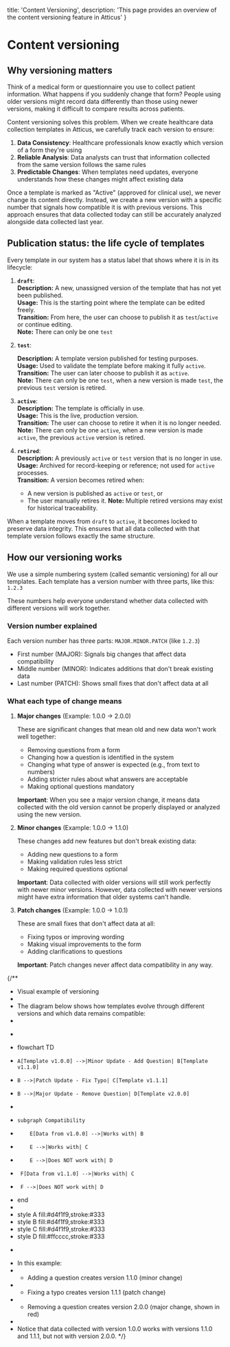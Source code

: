   title: 'Content Versioning',
  description: 'This page provides an overview of the content versioning feature in Atticus'
}

# Content versioning

## Why versioning matters

Think of a medical form or questionnaire you use to collect patient information. What happens if you suddenly change that form? People using older versions might record data differently than those using newer versions, making it difficult to compare results across patients.

Content versioning solves this problem. When we create healthcare data collection templates in Atticus, we carefully track each version to ensure:

1. **Data Consistency**: Healthcare professionals know exactly which version of a form they're using
2. **Reliable Analysis**: Data analysts can trust that information collected from the same version follows the same rules
3. **Predictable Changes**: When templates need updates, everyone understands how these changes might affect existing data

Once a template is marked as "Active" (approved for clinical use), we never change its content directly. Instead, we create a new version with a specific number that signals how compatible it is with previous versions. This approach ensures that data collected today can still be accurately analyzed alongside data collected last year.

## Publication status: the life cycle of templates

Every template in our system has a status label that shows where it is in its lifecycle:

1. **`draft`**:<br />
   **Description:** A new, unassigned version of the template that has not yet been published.<br />
   **Usage:** This is the starting point where the template can be edited freely.<br />
   **Transition:** From here, the user can choose to publish it as `test`/`active` or continue editing.<br />
   **Note:** There can only be one `test`

2. **`test`**:<br />

   **Description:** A template version published for testing purposes.<br />
   **Usage:** Used to validate the template before making it fully `active`.<br />
   **Transition:** The user can later choose to publish it as `active`.<br />
   **Note:** There can only be one `test`, when a new version is made `test`, the previous `test` version is retired.

3. **`active`**:<br />
   **Description:** The template is officially in use.<br />
   **Usage:** This is the live, production version.<br />
   **Transition:** The user can choose to retire it when it is no longer needed. <br />
   **Note:** There can only be one `active`, when a new version is made `active`, the previous `active` version is retired.

4. **`retired`**:<br />
   **Description:** A previously `active` or `test` version that is no longer in use.<br />
   **Usage:** Archived for record-keeping or reference; not used for `active` processes.<br />
   **Transition:** A version becomes retired when: 
   - A new version is published as `active` or `test`, or
   - The user manually retires it.
   **Note:** Multiple retired versions may exist for historical traceability.


When a template moves from `draft` to `active`, it becomes locked to preserve data integrity. This ensures that all data collected with that template version follows exactly the same structure.

## How our versioning works

We use a simple numbering system (called semantic versioning) for all our templates. Each template has a version number with three parts, like this: `1.2.3`

These numbers help everyone understand whether data collected with different versions will work together.

### Version number explained

Each version number has three parts: `MAJOR.MINOR.PATCH` (like `1.2.3`)

- First number (MAJOR): Signals big changes that affect data compatibility
- Middle number (MINOR): Indicates additions that don't break existing data
- Last number (PATCH): Shows small fixes that don't affect data at all

### What each type of change means

1. **Major changes** (Example: 1.0.0 → 2.0.0)

   These are significant changes that mean old and new data won't work well together:
   - Removing questions from a form
   - Changing how a question is identified in the system
   - Changing what type of answer is expected (e.g., from text to numbers)
   - Adding stricter rules about what answers are acceptable
   - Making optional questions mandatory

   **Important**: When you see a major version change, it means data collected with the old version cannot be properly displayed or analyzed using the new version.

2. **Minor changes** (Example: 1.0.0 → 1.1.0)

   These changes add new features but don't break existing data:
   - Adding new questions to a form
   - Making validation rules less strict
   - Making required questions optional

   **Important**: Data collected with older versions will still work perfectly with newer minor versions. However, data collected with newer versions might have extra information that older systems can't handle.

3. **Patch changes** (Example: 1.0.0 → 1.0.1)

   These are small fixes that don't affect data at all:
   - Fixing typos or improving wording
   - Making visual improvements to the form
   - Adding clarifications to questions

   **Important**: Patch changes never affect data compatibility in any way.

{/**
 * Visual example of versioning
 *
 * The diagram below shows how templates evolve through different versions and which data remains compatible:
 *
 * ```mermaid
 * flowchart TD
 *     A[Template v1.0.0] -->|Minor Update - Add Question| B[Template v1.1.0]
 *     B -->|Patch Update - Fix Typo| C[Template v1.1.1]
 *     B -->|Major Update - Remove Question| D[Template v2.0.0]
 *
 *     subgraph Compatibility
 *         E[Data from v1.0.0] -->|Works with| B
 *         E -->|Works with| C
 *         E -->|Does NOT work with| D
 *      F[Data from v1.1.0] -->|Works with| C
 *      F -->|Does NOT work with| D
 *  end
 *
 *  style A fill:#d4f1f9,stroke:#333
 *  style B fill:#d4f1f9,stroke:#333
 *  style C fill:#d4f1f9,stroke:#333
 *  style D fill:#ffcccc,stroke:#333
 * ```
 * In this example:
 * - Adding a question creates version 1.1.0 (minor change)
 * - Fixing a typo creates version 1.1.1 (patch change)
 * - Removing a question creates version 2.0.0 (major change, shown in red)
 *
 * Notice that data collected with version 1.0.0 works with versions 1.1.0 and 1.1.1, but not with version 2.0.0.
 */}
